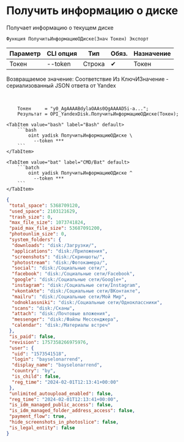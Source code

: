 ﻿---
sidebar_position: 1
description: Получить информацию о диске и другие функции для работы с Yandex Disk в Открытом пакете интеграций - бесплатной open-source библиотеке интеграций для 1С:Предприятие 8, OneScript и CLI
keywords: [1C, 1С, 1С:Предприятие, 1С:Предприятие 8.3, API, Интеграция, Сервисы, Обмен, OneScript, CLI, Yandex Disk]
---


# Получить информацию о диске
 Получает информацию о текущем диске



`Функция ПолучитьИнформациюОДиске(Знач Токен) Экспорт`

  | Параметр | CLI опция | Тип | Обяз. | Назначение |
  |-|-|-|-|-|
  | Токен | --token | Строка | &#x2714; | Токен |

  
  Возвращаемое значение:   Соответствие Из КлючИЗначение - сериализованный JSON ответа от Yandex

<br/>




```bsl title="Пример использования для 1С:Предприятие/OneScript"
    Токен     = "y0_AgAAAABdylaOAAs0QgAAAAD5i-a...";
    Результат = OPI_YandexDisk.ПолучитьИнформациюОДиске(Токен);
```
    

 <Tabs>
  
    <TabItem value="bash" label="Bash" default>
        ```bash
            oint yadisk ПолучитьИнформациюОДиске \
              --token ***
        ```
    </TabItem>
  
    <TabItem value="bat" label="CMD/Bat" default>
        ```batch
            oint yadisk ПолучитьИнформациюОДиске ^
              --token ***
        ```
    </TabItem>
</Tabs>


```json title="Результат"
{
 "total_space": 5368709120,
 "used_space": 2103121629,
 "trash_size": 0,
 "max_file_size": 1073741824,
 "paid_max_file_size": 53687091200,
 "photounlim_size": 0,
 "system_folders": {
  "downloads": "disk:/Загрузки/",
  "applications": "disk:/Приложения",
  "screenshots": "disk:/Скриншоты/",
  "photostream": "disk:/Фотокамера/",
  "social": "disk:/Социальные сети/",
  "facebook": "disk:/Социальные сети/Facebook",
  "google": "disk:/Социальные сети/Google+",
  "instagram": "disk:/Социальные сети/Instagram",
  "vkontakte": "disk:/Социальные сети/ВКонтакте",
  "mailru": "disk:/Социальные сети/Мой Мир",
  "odnoklassniki": "disk:/Социальные сети/Одноклассники",
  "scans": "disk:/Сканы",
  "attach": "disk:/Почтовые вложения",
  "messenger": "disk:/Файлы Мессенджера",
  "calendar": "disk:/Материалы встреч"
 },
 "is_paid": false,
 "revision": 1757358266975976,
 "user": {
  "uid": "1573541518",
  "login": "bayselonarrend",
  "display_name": "bayselonarrend",
  "country": "by",
  "is_child": false,
  "reg_time": "2024-02-01T12:13:41+00:00"
 },
 "unlimited_autoupload_enabled": false,
 "reg_time": "2024-02-01T12:13:41+00:00",
 "is_idm_managed_public_access": false,
 "is_idm_managed_folder_address_access": false,
 "payment_flow": true,
 "hide_screenshots_in_photoslice": false,
 "is_legal_entity": false
}
```
